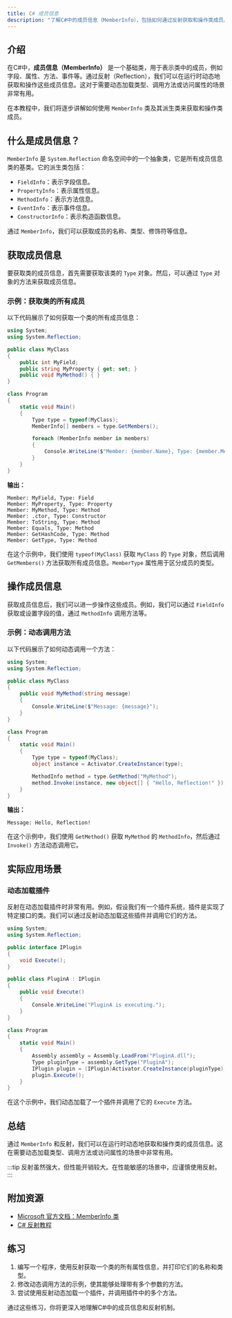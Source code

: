 ```yaml
---
title: C# 成员信息
description: "了解C#中的成员信息（MemberInfo），包括如何通过反射获取和操作类成员。本教程适合初学者，包含代码示例和实际应用场景。"
---
```


## 介绍

在C#中，**成员信息（MemberInfo）** 是一个基础类，用于表示类中的成员，例如字段、属性、方法、事件等。通过反射（Reflection），我们可以在运行时动态地获取和操作这些成员信息。这对于需要动态加载类型、调用方法或访问属性的场景非常有用。

在本教程中，我们将逐步讲解如何使用 `MemberInfo` 类及其派生类来获取和操作类成员。

## 什么是成员信息？

`MemberInfo` 是 `System.Reflection` 命名空间中的一个抽象类，它是所有成员信息类的基类。它的派生类包括：

- `FieldInfo`：表示字段信息。
- `PropertyInfo`：表示属性信息。
- `MethodInfo`：表示方法信息。
- `EventInfo`：表示事件信息。
- `ConstructorInfo`：表示构造函数信息。

通过 `MemberInfo`，我们可以获取成员的名称、类型、修饰符等信息。

## 获取成员信息

要获取类的成员信息，首先需要获取该类的 `Type` 对象。然后，可以通过 `Type` 对象的方法来获取成员信息。

### 示例：获取类的所有成员

以下代码展示了如何获取一个类的所有成员信息：

```csharp
using System;
using System.Reflection;

public class MyClass
{
    public int MyField;
    public string MyProperty { get; set; }
    public void MyMethod() { }
}

class Program
{
    static void Main()
    {
        Type type = typeof(MyClass);
        MemberInfo[] members = type.GetMembers();

        foreach (MemberInfo member in members)
        {
            Console.WriteLine($"Member: {member.Name}, Type: {member.MemberType}");
        }
    }
}
```

**输出：**
```
Member: MyField, Type: Field
Member: MyProperty, Type: Property
Member: MyMethod, Type: Method
Member: .ctor, Type: Constructor
Member: ToString, Type: Method
Member: Equals, Type: Method
Member: GetHashCode, Type: Method
Member: GetType, Type: Method
```

在这个示例中，我们使用 `typeof(MyClass)` 获取 `MyClass` 的 `Type` 对象，然后调用 `GetMembers()` 方法获取所有成员信息。`MemberType` 属性用于区分成员的类型。

## 操作成员信息

获取成员信息后，我们可以进一步操作这些成员。例如，我们可以通过 `FieldInfo` 获取或设置字段的值，通过 `MethodInfo` 调用方法等。

### 示例：动态调用方法

以下代码展示了如何动态调用一个方法：

```csharp
using System;
using System.Reflection;

public class MyClass
{
    public void MyMethod(string message)
    {
        Console.WriteLine($"Message: {message}");
    }
}

class Program
{
    static void Main()
    {
        Type type = typeof(MyClass);
        object instance = Activator.CreateInstance(type);

        MethodInfo method = type.GetMethod("MyMethod");
        method.Invoke(instance, new object[] { "Hello, Reflection!" });
    }
}
```

**输出：**
```
Message: Hello, Reflection!
```

在这个示例中，我们使用 `GetMethod()` 获取 `MyMethod` 的 `MethodInfo`，然后通过 `Invoke()` 方法动态调用它。

## 实际应用场景

### 动态加载插件

反射在动态加载插件时非常有用。例如，假设我们有一个插件系统，插件是实现了特定接口的类。我们可以通过反射动态加载这些插件并调用它们的方法。

```csharp
using System;
using System.Reflection;

public interface IPlugin
{
    void Execute();
}

public class PluginA : IPlugin
{
    public void Execute()
    {
        Console.WriteLine("PluginA is executing.");
    }
}

class Program
{
    static void Main()
    {
        Assembly assembly = Assembly.LoadFrom("PluginA.dll");
        Type pluginType = assembly.GetType("PluginA");
        IPlugin plugin = (IPlugin)Activator.CreateInstance(pluginType);
        plugin.Execute();
    }
}
```

在这个示例中，我们动态加载了一个插件并调用了它的 `Execute` 方法。

## 总结

通过 `MemberInfo` 和反射，我们可以在运行时动态地获取和操作类的成员信息。这在需要动态加载类型、调用方法或访问属性的场景中非常有用。

:::tip
反射虽然强大，但性能开销较大。在性能敏感的场景中，应谨慎使用反射。
:::

## 附加资源

- [Microsoft 官方文档：MemberInfo 类](https://learn.microsoft.com/en-us/dotnet/api/system.reflection.memberinfo?view=net-7.0)
- [C# 反射教程](https://learn.microsoft.com/en-us/dotnet/csharp/programming-guide/concepts/reflection)

## 练习

1. 编写一个程序，使用反射获取一个类的所有属性信息，并打印它们的名称和类型。
2. 修改动态调用方法的示例，使其能够处理带有多个参数的方法。
3. 尝试使用反射动态加载一个插件，并调用插件中的多个方法。

通过这些练习，你将更深入地理解C#中的成员信息和反射机制。